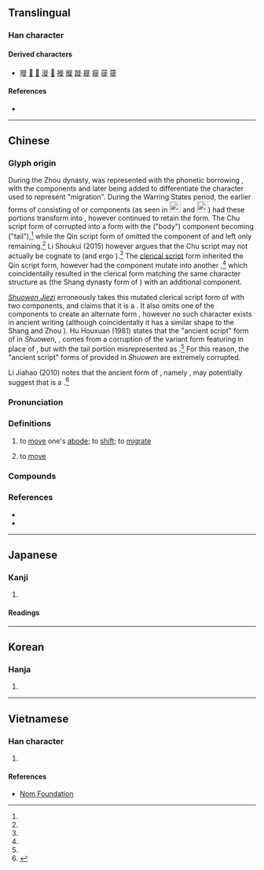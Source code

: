 {{character info}}
==Translingual==

===Han character===
{{Han char|rn=60|rad=彳|as=08|sn=11|four=21281|canj=HOYLO|ids=⿰彳歨}}

====Derived characters====
* [[嘥]] [[𢟎]] [[𢳜]] [[漇]] [[𣘊]] [[褷]] [[縰]] [[蹝]] [[屣]] [[㿅]] [[蓰]] [[簁]]

====References====
* {{Han ref|kx=0368.050|dkj=10142|dj=0692.040|hdz=20827.120|uh=5F99|ud=24473|bh=B170|bd=45424}}

----

==Chinese==
{{zh-forms|alt=𨑭,𰺵,𨗬,𡲴,𢓊,𢒲,𨖤,𨔀,𡕝,𨕄}}

===Glyph origin===
{{Han etym}}
{{multiple image|align=right|total_width=300|image1=𢓊-seal.svg|image2=𡲴-seal.svg|footer=The erroneous variant form {{zh-l|*𢓊}} (left) and ancient form {{zh-l|*𡲴}} (right) in [[small seal script]], as depicted within the ''[[:w:Shuowen Jiezi|Shuowen Jiezi]]''.}}
<!--Alternatively: {{Han compound|彳|步|ls=ic}}.-->
During the Zhou dynasty, {{lang|zh|徙}} was represented with the phonetic borrowing {{och-l|屎|excrement}}, with the components {{lang|zh|辵}} and {{lang|zh|止}} later being added to differentiate the character used to represent "migration". During the Warring States period, the earlier forms of {{lang|zh|屎}} consisting of {{zh-l|*小}} or {{zh-l|*少}} components (as seen in [[File:屎-oracle-2.svg|23px]] and [[File:屎-oracle.svg|23px]]) had these portions transform into {{zh-l|*米}}, however {{lang|zh|徙}} continued to retain the {{lang|zh|少}} form. The Chu script form of {{lang|zh|屎}} corrupted into a form with the {{zh-l|*尸}} ("body") component becoming {{zh-l|*尾}} ("tail"),<ref name=lishoukui/> while the Qin script form of {{lang|zh|徙}} omitted the {{lang|zh|尸}} component of {{lang|zh|屎}} and left only {{zh-l|*少}} remaining.<ref name=lishoukui/> Li Shoukui (2015) however argues that the Chu script {{lang|zh|⿸尾少}} may not actually be cognate to {{lang|zh|⿸尸少}} (and ergo {{lang|zh|屎}}).<ref name=lishoukui/> The [[clerical script]] form inherited the Qin script form, however had the {{lang|zh|少}} component mutate into another {{lang|zh|止}},<ref name=lishoukui/> which coincidentally resulted in the clerical form matching the same character structure as {{zh-l|*歨}} (the Shang dynasty form of {{zh-l|*步}}) with an additional {{lang|zh|彳}} component.

''[[w:Shuowen Jiezi|Shuowen Jiezi]]'' erroneously takes this mutated clerical script form of {{lang|zh|徙}} with two {{lang|zh|止}} components, and claims that it is a {{Han compound|辵|止|c1=s|c2=p|t1=walk|ls=psc}}. It also omits one of the {{lang|zh|止}} components to create an alternate form {{zh-l|*𢓊}}, however no such character exists in ancient writing (although coincidentally it has a similar shape to the Shang and Zhou {{zh-l|*延}}). Hu Houxuan (1981) states that the "ancient script" form of {{lang|zh|徙}} in ''Shuowen'', {{zh-l|*𡲴}}, comes from a corruption of the variant form featuring {{lang|zh|尾}} in place of {{lang|zh|尸}}, but with the tail portion misrepresented as {{zh-l|*火}}.<ref name=lishoukui/> For this reason, the "ancient script" forms of {{lang|zh|徙}} provided in ''Shuowen'' are extremely corrupted.

Li Jiahao (2010) notes that the ancient form of {{lang|zh|屎}}, namely {{lang|zh|⿸尸少}}, may potentially suggest that {{lang|zh|徙}} is a {{Han compound|辵|沙|c1=s|c2=p|t1=walk|ls=psc|abb2=yes}}.<ref name=lishoukui>{{cite-journal|author=Li Shoukui (李守奎)|month=April|year=2015|title=“屎”與“徙之古文”考|trans-title=On the ancient glyphs of “屎” and “徙”|url=http://www.ctwx.tsinghua.edu.cn/publish/cetrp/6830/20180509193448059149355/1525865710208.pdf|archiveurl=https://web.archive.org/web/20210111041619/http://www.ctwx.tsinghua.edu.cn/publish/cetrp/6830/20180509193448059149355/1525865710208.pdf|archivedate=11 January 2021|journal=出土文獻|volume=6|pages=154-162|publisher=Tsinghua University|accessdate=11 January 2021}}</ref>

===Pronunciation===
{{zh-pron
|m=xǐ
|m-s=
|c=saai2
|c-t=
|g=
|h=pfs=sái;gd=sai3
|j=
|mb=
|md=sā̤
|mn=qz,xm:sú/zz:sí/sóa
|mn_note=sú/sí - literary; sóa - vernacular
|mn-t=sua2
|w=
|x=
|mc=y
|oc=y
|cat=v
}}

===Definitions===
{{zh-hanzi}}

# to [[move]] one's [[abode]]; to [[shift]]; to [[migrate]]
# {{lb|zh|Hokkien|Teochew}} to [[move]] {{gloss|an [[object]]}}

===Compounds===
{{zh-der|徙倚|流徙|移徙|轉徙|遷徙|徙邊|徙貫|徙癰|徙木立信|徙木之信|徙居|徙宅忘妻|季節遷徙|曲突徙薪|未焚徙薪|移天徙日|枉突徙薪|東徙西遷|東遷西徙|退徙三舍|遷徙自由}}

===References===
* {{R:yue:Hanzi}}
* {{R:twedu|A01292}}
<references/>

----

==Japanese==

===Kanji===
{{ja-kanji|grade=|rs=彳08}}

# {{rfdef|ja|sort=彳08}}

====Readings====
{{ja-readings
|goon=し
|kanon=し
|kun=うつ-す, うつ-る}}

----

==Korean==

===Hanja===
{{ko-hanja|hangeul=사|eumhun=}}

# {{rfdef|ko|sort=彳08}}

----

==Vietnamese==

===Han character===
{{vi-readings|rs=彳08|reading=si, tỉ}}

# {{rfdef|vi|sort=彳08}}

====References====
* [http://nomfoundation.org/common/nom_details.php?codepoint=5f99 Nom Foundation]